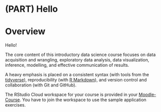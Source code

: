 # (PART) Hello {.unnumbered}

# Overview {#overview}

Hello!

The core content of this introductory data science course focuses on data acquisition and wrangling, exploratory data analysis, data visualization, inference, modelling, and effective communication of results.

A heavy emphasis is placed on a consistent syntax (with tools from the [tidyverse](https://www.tidyverse.org/)), reproducibility (with [R Markdown](https://rmarkdown.rstudio.com/)), and version control and collaboration (with Git and GitHub).

::: {.rstudio-cloud}
The RStudio Cloud workspace for your course is provided in your [Moodle-Course](https://e-learning.hdm-stuttgart.de/moodle/login/index.php).
You have to join the workspace to use the sample application exercises.
:::
